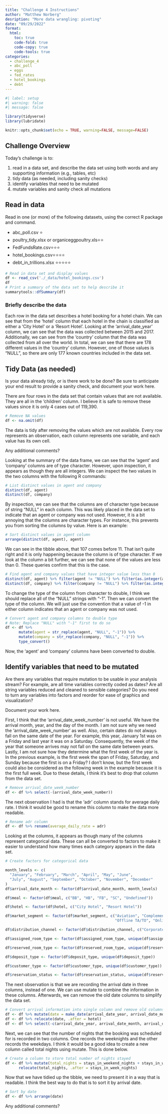 ```yaml
---
title: "Challenge 4 Instructions"
author: "Matthew Norberg"
desription: "More data wrangling: pivoting"
date: "09/29/2022"
format:
  html:
    toc: true
    code-fold: true
    code-copy: true
    code-tools: true
categories:
  - challenge_4
  - abc_poll
  - eggs
  - fed_rates
  - hotel_bookings
  - debt
---
```


```r
#| label: setup
#| warning: false
#| message: false

library(tidyverse)
library(lubridate)

knitr::opts_chunk$set(echo = TRUE, warning=FALSE, message=FALSE)
```

## Challenge Overview

Today's challenge is to:

1)  read in a data set, and describe the data set using both words and any supporting information (e.g., tables, etc)
2)  tidy data (as needed, including sanity checks)
3)  identify variables that need to be mutated
4)  mutate variables and sanity check all mutations

## Read in data

Read in one (or more) of the following datasets, using the correct R package and command.

-   abc_poll.csv ⭐
-   poultry_tidy.xlsx or organiceggpoultry.xls⭐⭐
-   FedFundsRate.csv⭐⭐⭐
-   hotel_bookings.csv⭐⭐⭐⭐
-   debt_in_trillions.xlsx ⭐⭐⭐⭐⭐

```r
# Read in data set and display values
df <- read_csv('./_data/hotel_bookings.csv')
df
# Print a summary of the data set to help describe it
summarytools::dfSummary(df)
```

### Briefly describe the data

Each row in the data set describes a hotel booking for a hotel chain.  We can see that from the 'hotel' column that each hotel in the chain is classified as either a 'City Hotel' or a 'Resort Hotel'.  Looking at the 'arrival_date_year' column, we can see that the data was collected between 2015 and 2017.  Additionally, we can see from the 'country' column that the data was collected from all over the world.  In total, we can see that there are 178 different values in the 'country' column.  However, one of those values is "NULL", so there are only 177 known countries included in the data set. 

## Tidy Data (as needed)

Is your data already tidy, or is there work to be done? Be sure to anticipate your end result to provide a sanity check, and document your work here.

There are four rows in the data set that contain values that are not available.  They are all in the 'children' column.  I believe it is safe to remove these values since it is only 4 cases out of 119,390.

```r
# Remove NA values
df <- na.omit(df)
```

The data is tidy after removing the values which are not available.  Every row represents an observation, each column represents one variable, and each value has its own cell.

Any additional comments?

Looking at the summary of the data frame, we can see that the 'agent' and 'company' columns are of type character.  However, upon inspection, it appears as though they are all integers.  We can inspect the two values in the two columns with the following R commands:

```r
# List distinct values in agent and company
distinct(df, agent)
distinct(df, company)
```

By inspection, we can see that the columns are of character type because of string "NULL" in each column.  This was likely placed in the data set to indicate that an agent or company was not used.  However, it is a bit annoying that the columns are character types.  For instance, this prevents you from sorting the columns by value.  Here is an example:

```r
# Sort distinct values in agent column
arrange(distinct(df, agent), agent)
```

We can see in the tibble above, that 107 comes before 11.  That isn't quite right and it is only happening because the column is of type character.  If we look at the column a bit further, we can see that none of the values are less than 0.  These queries confirm that this is the case.

```r
# Find agent and company values that have integer value less than 0
distinct(df, agent) %>% filter(agent != "NULL") %>% filter(as.integer(agent) <= 0)
distinct(df, company) %>% filter(company != "NULL") %>% filter(as.integer(company) <= 0)
```

To change the type of the column from character to double, I think we should replace all of the "NULL" strings with "-1".  Then we can convert the type of the column.  We will just use the convention that a value of -1 in either column indicates that an agent or company was not used.  

```r
# Convert agent and company columns to double type
# Note: Replace "NULL" with "-1" first to do so
df <- df %>%
      mutate(agent = str_replace(agent, "NULL", "-1")) %>%
      mutate(company = str_replace(company, "NULL", "-1")) %>%
      type_convert()
```

Now, the 'agent' and 'company' columns have been converted to double.

## Identify variables that need to be mutated

Are there any variables that require mutation to be usable in your analysis stream? For example, are all time variables correctly coded as dates? Are all string variables reduced and cleaned to sensible categories? Do you need to turn any variables into factors and reorder for ease of graphics and visualization?

Document your work here.

First, I think that the 'arrival_date_week_number' is not useful.  We have the arrival month, year, and the day of the month.  I am not sure why we need the 'arrival_date_week_number' as well.  Also, certain dates do not always fall on the same date of the year.  For example, this year, January 1st was on a Friday and last year it was on a Saturday.  Consequently, the week of the year that someone arrives may not fall on the same date between years.  Lastly, I am not sure how they determine what the first week of the year is.  In the previous example, is the first week the span of Friday, Saturday, and Sunday because the first is on a Friday?  I don't know, but the first week could also be considered as the following week in the example because it is the first full week.  Due to these details, I think it's best to drop that column from the data set. 

```r
# Remove arrival_date_week_number
df <- df %>% select(-(arrival_date_week_number))
```

The next observation I had is that the 'adr' column stands for average daily rate.  I think it would be good to rename this column to make the data more readable. 

```r
# Rename adr column
df <- df %>% rename(average_daily_rate = adr)
```

Looking at the columns, it appears as though many of the columns represent categorical data.  These can all be converted to factors to make it easier to understand how many times each category appears in the data set.

```r
# Create factors for categorical data

month_levels <- c(
  "January", "February", "March", "April", "May", "June",
  "July", "August", "September", "October", "November", "December"
)
df$arrival_date_month <- factor(df$arrival_date_month, month_levels)

df$meal <- factor(df$meal, c("BB", "HB", "FB", "SC", "Undefined"))

df$hotel <- factor(df$hotel, c("City Hotel", "Resort Hotel"))

df$market_segment <- factor(df$market_segment, c("Aviation", "Complementary", "Corporate", "Direct", "Groups",
                                                 "Offline TA/TO", "Online TA"))

df$distribution_channel <- factor(df$distribution_channel, c("Corporate", "Direct", "GDS", "TA/TO", "Undefined"))

df$assigned_room_type <- factor(df$assigned_room_type, unique(df$assigned_room_type))

df$reserved_room_type <- factor(df$reserved_room_type, unique(df$reserved_room_type))

df$deposit_type <- factor(df$deposit_type, unique(df$deposit_type))

df$customer_type <- factor(df$customer_type, unique(df$customer_type))

df$reservation_status <- factor(df$reservation_status, unique(df$reservation_status))
```

The next observation is that we are recording the arrival date in three columns, instead of one.  We can use mutate to combine the information in these columns.  Afterwards, we can remove the old date columns to simplify the data set.

```r
# Convert arrival information into single column and remove old columns
df <- df %>% mutate(date = make_date(arrival_date_year, arrival_date_month, arrival_date_day_of_month))
df <- df %>% relocate(date, .after = hotel)
df <- df %>% select(-c(arrival_date_year, arrival_date_month, arrival_date_day_of_month))
```

Next, we can see that the number of nights that the booking was scheduled for is recorded in two columns.  One records the weeknights and the other records the weekdays.  I think it would be a good idea to create  a new column called total nights using mutate.  This is done below.

```r
# Create a column to store total number of nights stayed
df <- df %>% mutate(total_nights = stays_in_weekend_nights + stays_in_week_nights) %>%
      relocate(total_nights, .after = stays_in_week_nights)
```

Now that we have tidied up the tibble, we need to present it in a way that is readable.  I think the best way to do that is to sort it by arrival date. 

```r
# Sort by date
df <- df %>% arrange(date)
```

Any additional comments?
